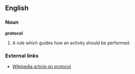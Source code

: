==English==

===Noun===
'''protocol'''
#A rule which guides how an activity should be performed.

===External links===
*[[w:protocol|Wikipedia article on protocol]]